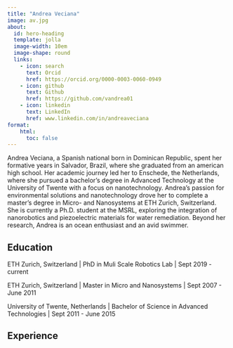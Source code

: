 ```yaml
---
title: "Andrea Veciana"
image: av.jpg
about:
  id: hero-heading
  template: jolla
  image-width: 10em
  image-shape: round
  links:
    - icon: search
      text: Orcid
      href: https://orcid.org/0000-0003-0060-0949
    - icon: github
      text: Github
      href: https://github.com/vandrea01
    - icon: linkedin
      text: LinkedIn
      href: www.linkedin.com/in/andreaveciana
format:
    html:
      toc: false
---
```


Andrea Veciana, a Spanish national born in Dominican Republic, spent her formative years in Salvador, Brazil, where she graduated from an american high school. Her academic journey led her to Enschede, the Netherlands, where she pursued a bachelor's degree in Advanced Technology at the University of Twente with a focus on nanotechnology. Andrea's passion for environmental solutions and nanotechnology drove her to complete a master's degree in Micro- and Nanosystems at ETH Zurich, Switzerland. She is currently a Ph.D. student at the MSRL, exploring the integration of nanorobotics and piezoelectric materials for water remediation. Beyond her research, Andrea is an ocean enthusiast and an avid swimmer.

## Education

ETH Zurich, Switzerland \| PhD in Muli Scale Robotics Lab \| Sept 2019 - current

ETH Zurich, Switzerland \| Master in Micro and Nanosystems \| Sept 2007 - June 2011

University of Twente, Netherlands \| Bachelor of Science in Advanced Technologies \| Sept 2011 - June 2015

## Experience
